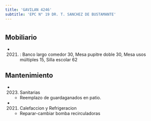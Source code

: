 ```yaml
---
title: 'GAVILAN 4246'
subtitle: 'EPC N° 19 DR. T. SANCHEZ DE BUSTAMANTE'
---
```


#


## Mobiliario

*  (2021) : Banco largo comedor 30, Mesa pupitre doble 30, Mesa usos múltiples 15, Silla escolar 62 





## Mantenimiento

*  (2023) Sanitarias 
    + Reemplazo de guardaganados en patio.

*  (2021) Calefaccion y Refrigeracion 
    + Reparar-cambiar bomba recirculadoras



